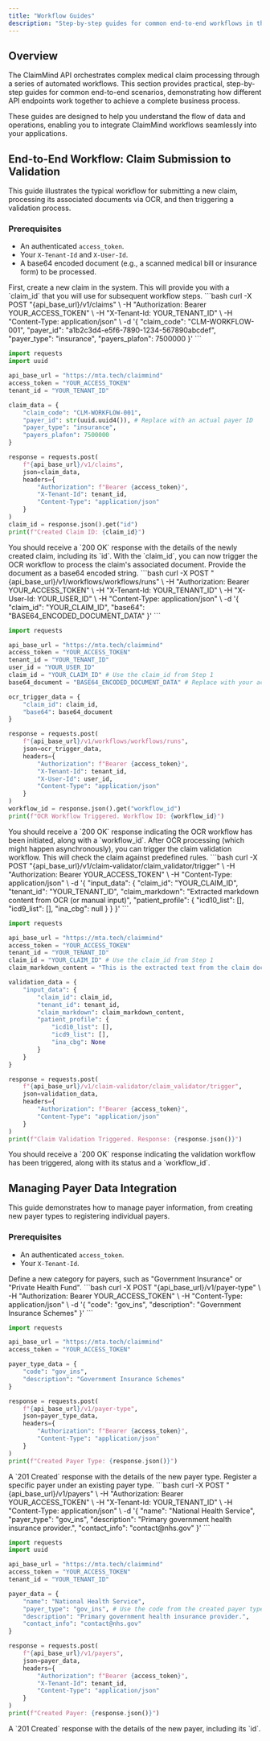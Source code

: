 ```yaml
---
title: "Workflow Guides"
description: "Step-by-step guides for common end-to-end workflows in the ClaimMind API."
---
```


## Overview

The ClaimMind API orchestrates complex medical claim processing through a series of automated workflows. This section provides practical, step-by-step guides for common end-to-end scenarios, demonstrating how different API endpoints work together to achieve a complete business process.

These guides are designed to help you understand the flow of data and operations, enabling you to integrate ClaimMind workflows seamlessly into your applications.

## End-to-End Workflow: Claim Submission to Validation

This guide illustrates the typical workflow for submitting a new claim, processing its associated documents via OCR, and then triggering a validation process.

### Prerequisites
*   An authenticated `access_token`.
*   Your `X-Tenant-Id` and `X-User-Id`.
*   A base64 encoded document (e.g., a scanned medical bill or insurance form) to be processed.

<Steps>
<Step title="1. Create a New Claim">
First, create a new claim in the system. This will provide you with a `claim_id` that you will use for subsequent workflow steps.

<CodeGroup>
```bash
curl -X POST "{api_base_url}/v1/claims" \
-H "Authorization: Bearer YOUR_ACCESS_TOKEN" \
-H "X-Tenant-Id: YOUR_TENANT_ID" \
-H "Content-Type: application/json" \
-d '{
  "claim_code": "CLM-WORKFLOW-001",
  "payer_id": "a1b2c3d4-e5f6-7890-1234-567890abcdef",
  "payer_type": "insurance",
  "payers_plafon": 7500000
}'
```

```python
import requests
import uuid

api_base_url = "https://mta.tech/claimmind"
access_token = "YOUR_ACCESS_TOKEN"
tenant_id = "YOUR_TENANT_ID"

claim_data = {
    "claim_code": "CLM-WORKFLOW-001",
    "payer_id": str(uuid.uuid4()), # Replace with an actual payer ID
    "payer_type": "insurance",
    "payers_plafon": 7500000
}

response = requests.post(
    f"{api_base_url}/v1/claims",
    json=claim_data,
    headers={
        "Authorization": f"Bearer {access_token}",
        "X-Tenant-Id": tenant_id,
        "Content-Type": "application/json"
    }
)
claim_id = response.json().get("id")
print(f"Created Claim ID: {claim_id}")
```
</CodeGroup>
<Check>
You should receive a `200 OK` response with the details of the newly created claim, including its `id`.
</Check>
</Step>

<Step title="2. Trigger OCR for the Claim Document">
With the `claim_id`, you can now trigger the OCR workflow to process the claim's associated document. Provide the document as a base64 encoded string.

<CodeGroup>
```bash
curl -X POST "{api_base_url}/v1/workflows/workflows/runs" \
-H "Authorization: Bearer YOUR_ACCESS_TOKEN" \
-H "X-Tenant-Id: YOUR_TENANT_ID" \
-H "X-User-Id: YOUR_USER_ID" \
-H "Content-Type: application/json" \
-d '{
  "claim_id": "YOUR_CLAIM_ID",
  "base64": "BASE64_ENCODED_DOCUMENT_DATA"
}'
```

```python
import requests

api_base_url = "https://mta.tech/claimmind"
access_token = "YOUR_ACCESS_TOKEN"
tenant_id = "YOUR_TENANT_ID"
user_id = "YOUR_USER_ID"
claim_id = "YOUR_CLAIM_ID" # Use the claim_id from Step 1
base64_document = "BASE64_ENCODED_DOCUMENT_DATA" # Replace with your actual base64 document data

ocr_trigger_data = {
    "claim_id": claim_id,
    "base64": base64_document
}

response = requests.post(
    f"{api_base_url}/v1/workflows/workflows/runs",
    json=ocr_trigger_data,
    headers={
        "Authorization": f"Bearer {access_token}",
        "X-Tenant-Id": tenant_id,
        "X-User-Id": user_id,
        "Content-Type": "application/json"
    }
)
workflow_id = response.json().get("workflow_id")
print(f"OCR Workflow Triggered. Workflow ID: {workflow_id}")
```
</CodeGroup>
<Check>
You should receive a `200 OK` response indicating the OCR workflow has been initiated, along with a `workflow_id`.
</Check>
</Step>

<Step title="3. Trigger Claim Validation">
After OCR processing (which might happen asynchronously), you can trigger the claim validation workflow. This will check the claim against predefined rules.

<CodeGroup>
```bash
curl -X POST "{api_base_url}/v1/claim-validator/claim_validator/trigger" \
-H "Authorization: Bearer YOUR_ACCESS_TOKEN" \
-H "Content-Type: application/json" \
-d '{
  "input_data": {
    "claim_id": "YOUR_CLAIM_ID",
    "tenant_id": "YOUR_TENANT_ID",
    "claim_markdown": "Extracted markdown content from OCR (or manual input)",
    "patient_profile": {
      "icd10_list": [],
      "icd9_list": [],
      "ina_cbg": null
    }
  }
}'
```

```python
import requests

api_base_url = "https://mta.tech/claimmind"
access_token = "YOUR_ACCESS_TOKEN"
tenant_id = "YOUR_TENANT_ID"
claim_id = "YOUR_CLAIM_ID" # Use the claim_id from Step 1
claim_markdown_content = "This is the extracted text from the claim document." # Replace with actual OCR result

validation_data = {
    "input_data": {
        "claim_id": claim_id,
        "tenant_id": tenant_id,
        "claim_markdown": claim_markdown_content,
        "patient_profile": {
            "icd10_list": [],
            "icd9_list": [],
            "ina_cbg": None
        }
    }
}

response = requests.post(
    f"{api_base_url}/v1/claim-validator/claim_validator/trigger",
    json=validation_data,
    headers={
        "Authorization": f"Bearer {access_token}",
        "Content-Type": "application/json"
    }
)
print(f"Claim Validation Triggered. Response: {response.json()}")
```
</CodeGroup>
<Check>
You should receive a `200 OK` response indicating the validation workflow has been triggered, along with its status and a `workflow_id`.
</Check>
</Step>
</Steps>

## Managing Payer Data Integration

This guide demonstrates how to manage payer information, from creating new payer types to registering individual payers.

### Prerequisites
*   An authenticated `access_token`.
*   Your `X-Tenant-Id`.

<Steps>
<Step title="1. Create a New Payer Type">
Define a new category for payers, such as "Government Insurance" or "Private Health Fund".

<CodeGroup>
```bash
curl -X POST "{api_base_url}/v1/payer-type" \
-H "Authorization: Bearer YOUR_ACCESS_TOKEN" \
-H "Content-Type: application/json" \
-d '{
  "code": "gov_ins",
  "description": "Government Insurance Schemes"
}'
```

```python
import requests

api_base_url = "https://mta.tech/claimmind"
access_token = "YOUR_ACCESS_TOKEN"

payer_type_data = {
    "code": "gov_ins",
    "description": "Government Insurance Schemes"
}

response = requests.post(
    f"{api_base_url}/v1/payer-type",
    json=payer_type_data,
    headers={
        "Authorization": f"Bearer {access_token}",
        "Content-Type": "application/json"
    }
)
print(f"Created Payer Type: {response.json()}")
```
</CodeGroup>
<Check>
A `201 Created` response with the details of the new payer type.
</Check>
</Step>

<Step title="2. Create a New Payer">
Register a specific payer under an existing payer type.

<CodeGroup>
```bash
curl -X POST "{api_base_url}/v1/payers" \
-H "Authorization: Bearer YOUR_ACCESS_TOKEN" \
-H "X-Tenant-Id: YOUR_TENANT_ID" \
-H "Content-Type: application/json" \
-d '{
  "name": "National Health Service",
  "payer_type": "gov_ins",
  "description": "Primary government health insurance provider.",
  "contact_info": "contact@nhs.gov"
}'
```

```python
import requests
import uuid

api_base_url = "https://mta.tech/claimmind"
access_token = "YOUR_ACCESS_TOKEN"
tenant_id = "YOUR_TENANT_ID"

payer_data = {
    "name": "National Health Service",
    "payer_type": "gov_ins", # Use the code from the created payer type
    "description": "Primary government health insurance provider.",
    "contact_info": "contact@nhs.gov"
}

response = requests.post(
    f"{api_base_url}/v1/payers",
    json=payer_data,
    headers={
        "Authorization": f"Bearer {access_token}",
        "X-Tenant-Id": tenant_id,
        "Content-Type": "application/json"
    }
)
print(f"Created Payer: {response.json()}")
```
</CodeGroup>
<Check>
A `201 Created` response with the details of the new payer, including its `id`.
</Check>
</Step>
</Steps>
